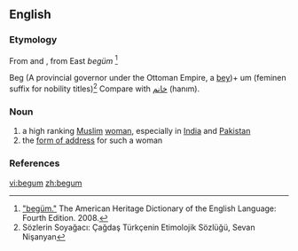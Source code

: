 {{also|Begum}}
==English==
{{wikipedia}}

===Etymology===
From {{etyl|ur}} {{term|بیگم|sc=ur-Arab|lang=ur}} and {{etyl|hi}} {{term|बेगम|tr=begam||lady|sc=Deva|lang=hi}}, from East {{etyl|trk}} ''begüm'' <ref>[http://www.bartleby.com/61/29/B0162900.html "begüm."] The American Heritage Dictionary of the English Language: Fourth Edition.  2008.</ref>

Beg (A provincial governor under the Ottoman Empire, a [[bey]])+ um (feminen suffix for nobility titles)<ref>Sözlerin Soyağacı: Çağdaş Türkçenin Etimolojik Sözlüğü, Sevan Nişanyan</ref> Compare with [[خانم]] (hanım).

===Noun===
{{en-noun}}

# a high ranking [[Muslim]] [[woman]], especially in [[India]] and [[Pakistan]]
# the [[form of address]] for such a woman

===References===
<references />

[[vi:begum]]
[[zh:begum]]